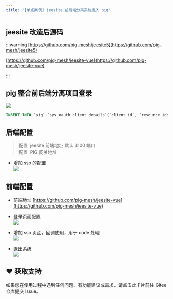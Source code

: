 ```yaml
---
title: "[单点案例] jeesite 前后端分离系统接入 pig"
---
```


## jeesite 改造后源码
:::warning
[https://github.com/pig-mesh/jeesite5](https://github.com/pig-mesh/jeesite5)

[https://github.com/pig-mesh/jeesite-vue](https://github.com/pig-mesh/jeesite-vue)

:::

## pig 整合前后端分离项目登录

![](https://minio.pigx.vip/alei/2023/01/5331045f8c867c6ae6c4e62aa6434850.png)

```sql
INSERT INTO `pig`.`sys_oauth_client_details`(`client_id`, `resource_ids`, `client_secret`, `scope`, `authorized_grant_types`, `web_server_redirect_uri`, `authorities`, `access_token_validity`, `refresh_token_validity`, `additional_information`, `autoapprove`, `create_time`, `update_time`, `create_by`, `update_by`) VALUES ('jeesite', '', 'jeesite', 'server', 'authorization_code', 'http://127.0.0.1:3100/sso', '', 168000000, 168000000, '', 'false', '2023-01-17 08:31:46', '2023-01-17 09:32:06', 'admin', 'admin');
```

## 后端配置

> 配置  jeesite 前端地址 默认 3100 端口  
配置  PIG 网关地址
>

+ 增加 sso 的配置  
![](https://minio.pigx.vip/alei/2023/01/eb241f5b203e21d5cb762f8886359f21.png)

## 前端配置

+ 前端地址 [https://github.com/pig-mesh/jeesite-vue](https://github.com/pig-mesh/jeesite-vue)

+  登录页面配置  
![](https://minio.pigx.vip/alei/2023/01/17ad9445a17f4acdb6fe47553c02e7bd.png) 
+  增加 sso 页面，回调使用，用于 code 处理  
![](https://minio.pigx.vip/alei/2023/01/bfe2b67054ec830b02ce60e9ffbc03e2.png) 
+  退出系统  
![](https://minio.pigx.vip/alei/2023/01/371c233f36a77003fdc48d5f3736f197.png)

## ♥️ 获取支持
<Card title="遇到问题？" horizontal icon="link" href="https://gitee.com/log4j/pig/issues">
  如果您在使用过程中遇到任何问题、有功能建议或需求，请点击此卡片前往 Gitee 仓库提交 Issue。
</Card>

